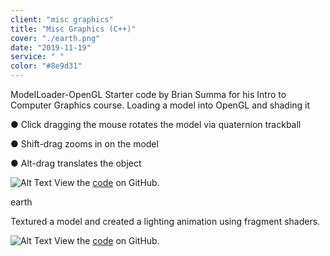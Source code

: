 ```yaml
---
client: "misc graphics"
title: "Misc Graphics (C++)"
cover: "./earth.png"
date: "2019-11-19"
service: " "
color: "#8e9d31"
---
```


ModelLoader-OpenGL
Starter code by Brian Summa for his Intro to Computer Graphics course. Loading a model into OpenGL and shading it

● Click dragging the mouse rotates the model via quaternion trackball

● Shift-drag zooms in on the model

● Alt-drag translates the object


![Alt Text](buddha.png "Image Title")
View the [code](http://github.com/sambeebe/ModelLoader-OpenGL "Example") on GitHub.




earth

Textured a model and created a lighting animation using fragment shaders.

![Alt Text](earth.png "Image Title")
View the [code](http://github.com/sambeebe/Earth-OpenGL "Example") on GitHub.
